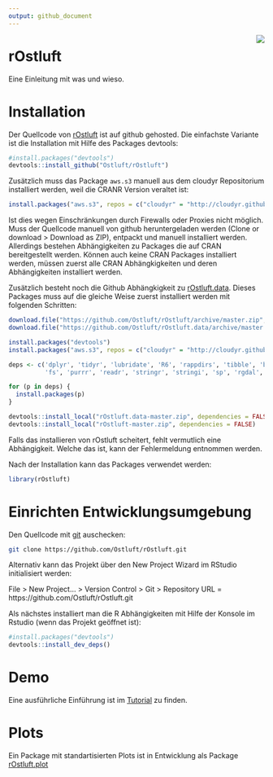 ```yaml
---
output: github_document
---
```


<img src="man/figures/logo.png" align="right" />

# rOstluft 

Eine Einleitung mit was und wieso. 


# Installation

Der Quellcode von [rOstluft](https://github.com/Ostluft/rOstluft) ist auf github gehosted. Die einfachste Variante ist 
die Installation mit Hilfe des Packages devtools:

```r
#install.packages("devtools")
devtools::install_github("Ostluft/rOstluft")
```

Zusätzlich muss das Package `aws.s3` manuell aus dem cloudyr Repositorium installiert werden, weil die CRANR Version 
veraltet ist:

```r
install.packages("aws.s3", repos = c("cloudyr" = "http://cloudyr.github.io/drat"))
```

Ist dies wegen Einschränkungen durch Firewalls oder Proxies nicht möglich. Muss der Quellcode manuell von github 
heruntergeladen werden (Clone or download > Download as ZIP), entpackt und manuell installiert werden. Allerdings 
bestehen Abhängigkeiten zu Packages die auf CRAN bereitgestellt werden. Können auch keine CRAN Packages installiert 
werden, müssen zuerst alle CRAN Abhängkigkeiten und deren Abhängigkeiten installiert werden. 

Zusätzlich besteht noch die Github Abhängkigkeit zu [rOstluft.data](https://github.com/Ostluft/rOstluft.data). Dieses 
Packages muss auf die gleiche Weise zuerst installiert werden mit folgenden Schritten:

```r
download.file("https://github.com/Ostluft/rOstluft/archive/master.zip", "rOstluft-master.zip")
download.file("https://github.com/Ostluft/rOstluft.data/archive/master.zip", "rOstluft.data-master.zip")

install.packages("devtools")
install.packages("aws.s3", repos = c("cloudyr" = "http://cloudyr.github.io/drat"))

deps <- c('dplyr', 'tidyr', 'lubridate', 'R6', 'rappdirs', 'tibble', 'base64url', 'forcats',
          'fs', 'purrr', 'readr', 'stringr', 'stringi', 'sp', 'rgdal', 'rlang', 'magrittr')

for (p in deps) {
  install.packages(p)
}

devtools::install_local("rOstluft.data-master.zip", dependencies = FALSE)
devtools::install_local("rOstluft-master.zip", dependencies = FALSE)
```

Falls das installieren von rOstluft scheitert, fehlt vermutlich eine Abhängigkeit. Welche das ist, kann der 
Fehlermeldung entnommen werden.

Nach der Installation kann das Packages verwendet werden:

```r
library(rOstluft)
```


# Einrichten Entwicklungsumgebung

Den Quellcode mit [git](https://git-scm.com/) auschecken:

```bash
git clone https://github.com/Ostluft/rOstluft.git
```

Alternativ kann das Projekt über den New Project Wizard im RStudio initialisiert werden:

File > New Project... > Version Control > Git >  Repository URL = https://github.com/Ostluft/rOstluft.git

Als nächstes installiert man die R Abhängigkeiten mit Hilfe der Konsole im Rstudio (wenn das Projekt geöffnet ist):


```r
#install.packages("devtools")
devtools::install_dev_deps()
```


# Demo

Eine ausführliche Einführung ist im [Tutorial](https://ostluft.github.io/rOstluft/articles/articles/tutorial.html) zu 
finden.

# Plots

Ein Package mit standartisierten Plots ist in Entwicklung als Package 
[rOstluft.plot](https://github.com/Ostluft/rOstluft.plot)



